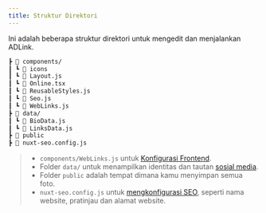 ```yaml
---
title: Struktur Direktori
---
```

Ini adalah beberapa struktur direktori untuk mengedit dan menjalankan ADLink.

```bash filename="ADLink"
┣ 📂 components/
┃ ┗ 📁 icons
┃ ┗ 📄 Layout.js
┃ ┗ 📄 Online.tsx
┃ ┗ 📄 ReusableStyles.js
┃ ┗ 📄 Seo.js
┃ ┗ 📄 WebLinks.js
┣ 📂 data/
┃ ┗ 📄 BioData.js
┃ ┗ 📄 LinksData.js
┣ 📁 public
┣ 📄 nuxt-seo.config.js
```

> - `components/WebLinks.js` untuk [Konfigurasi Frontend](../frontend).
> - Folder `data/` untuk menampilkan identitas dan tautan [sosial media](../update-info#update-biodata-linksdata).
> - Folder `public` adalah tempat dimana kamu menyimpan semua foto.
> - `nuxt-seo.config.js` untuk [mengkonfigurasi SEO](../seo), seperti nama website, pratinjau dan alamat website.